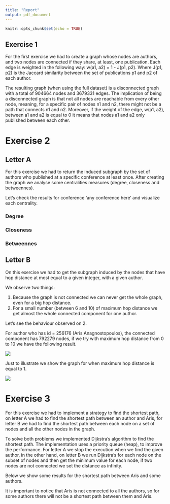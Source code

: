 ```yaml
---
title: "Report"
output: pdf_document
---
```


```r
knitr::opts_chunk$set(echo = TRUE)
```

## Exercise 1

For the first exercise we had to create a graph whose nodes are authors, and two nodes are connected if they share, at least, one publication. Each edge is weighted in the following way: w(a1, a2) = 1 - J(p1, p2). Where J(p1, p2) is the Jaccard similarity between the set of publications p1 and p2 of each author.

The resulting graph (when using the full dataset) is a disconnected graph with a total of 904664 nodes and 3679331 edges. The implication of being a disconnected graph is that not all nodes are reachable from every other node, meaning, for a specific pair of nodes n1 and n2, there might not be a path that connects n1 and n2. Moreover, if the weight of the edge, w(a1, a2), between a1 and a2 is equal to 0 it means that nodes a1 and a2 only published between each other.

# Exercise 2

## Letter A

For this exercise we had to return the induced subgraph by the set of authors who published at a specific conference at least once. After creating the graph we analyse some centralities measures (degree, closeness and betweennes).

Let's check the results for conference 'any conference here' and visualize each centrality.

### Degree

### Closeness

### Betweennes 

## Letter B

On this exercise we had to get the subgraph induced by the nodes that have hop distance at most equal to a given integer, with a given author.

We observe two things:
    
1. Because the graph is not connected we can never get the whole graph, even for a big hop distance.
2. For a small number (between 6 and 10) of maximum hop distance we get almost the whole connected component for one author.

Let's see the behaviour observed on 2.

For author who has id = 256176 (Aris Anagnostopoulos), the connected component has 792279 nodes, if we try with maximum hop distance from 0 to 10 we have the following result.

![](plots/2_b_percentage_component.png)

Just to illustrate we show the graph for when maximum hop distance is equal to 1.

![](plots/2_b_aris_subgraph.png)

# Exercise 3

For this exercise we had to implement a strategy to find the shortest path, on letter A we had to find the shortest path between an author and Aris, for letter B we had to find the shortest path between each node on a set of nodes and all the other nodes in the graph.

To solve both problems we implemented Dijkstra's algorithm to find the shortest path. The implementation uses a priority queue (heap), to improve the performance. For letter A we stop the execution when we find the given author, in the other hand, on letter B we run Dijkstra's for each node on the subset of nodes and then get the minimum value for each node, if two nodes are not connected we set the distance as infinity.

Below we show some results for the shortest path between Aris and some authors.

It is important to notice that Aris is not connected to all the authors, so for some authors there will not be a shortest path between them and Aris.